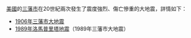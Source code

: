 [[美國|美國]]的[[三藩市|三藩市]]在20世紀兩次發生了震度強烈、傷亡慘重的大地震，詳情如下：

* [[1906年三藩市大地震|1906年三藩市大地震]]
* [[1989年洛馬普里塔地震|1989年洛馬普里塔地震]]（1989年三藩市大地震）

{{Disambiguation|Cat=六字事件消歧义}}